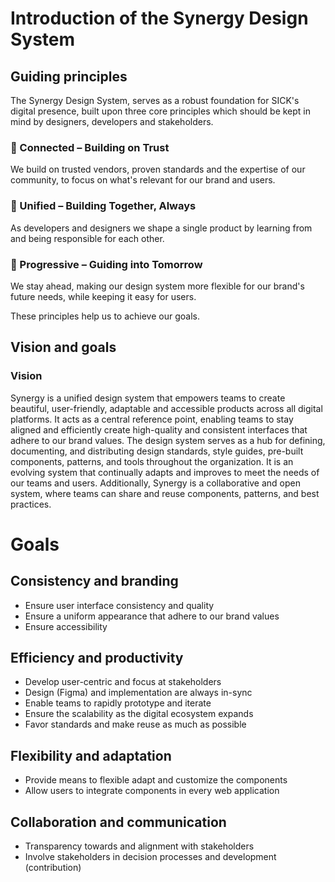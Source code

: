 
<Meta title="Introduction" />

# Introduction of the Synergy Design System

## Guiding principles

The Synergy Design System, serves as a robust foundation for SICK's digital presence, built upon three core principles which should be kept in mind by designers, developers and stakeholders.

### 🔗 Connected – Building on Trust
We build on trusted vendors, proven standards and the expertise of our community, to focus on what's relevant for our brand and users.

### 🤝 Unified – Building Together, Always
As developers and designers we shape a single product by learning from and being responsible for each other.

### 🔮 Progressive – Guiding into Tomorrow
We stay ahead, making our design system more flexible for our brand's future needs, while keeping it easy for users.

These principles help us to achieve our goals.


## Vision and goals

### Vision
Synergy is a unified design system that empowers teams to create beautiful, user-friendly, adaptable and accessible products across all digital platforms.
It acts as a central reference point, enabling teams to stay aligned and efficiently create high-quality and consistent interfaces that adhere to our brand values.
The design system serves as a hub for defining, documenting, and distributing design standards, style guides, pre-built components, patterns, and tools throughout the organization.
It is an evolving system that continually adapts and improves to meet the needs of our teams and users. Additionally, Synergy is a collaborative and open system, where teams can share and reuse components, patterns, and best practices.

# Goals

## Consistency and branding
- Ensure user interface consistency and quality
- Ensure a uniform appearance that adhere to our brand values
- Ensure accessibility

## Efficiency and productivity
- Develop user-centric and focus at stakeholders
- Design (Figma) and implementation are always in-sync
- Enable teams to rapidly prototype and iterate
- Ensure the scalability as the digital ecosystem expands
- Favor standards and make reuse as much as possible

## Flexibility and adaptation
- Provide means to flexible adapt and customize the components
- Allow users to integrate components in every web application

## Collaboration and communication
- Transparency towards and alignment with stakeholders
- Involve stakeholders in decision processes and development (contribution)
